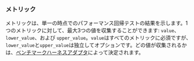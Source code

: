 ### メトリック
メトリックは、単一の時点でのパフォーマンス回帰テストの結果を示します。1つのメトリックに対して、最大3つの値を収集することができます: `value`、`lower_value`、および `upper_value`。`value`はすべてのメトリックに必須ですが、`lower_value`と`upper_value`は独立してオプションです。どの値が収集されるかは、[ベンチマークハーネスアダプタ](/ja/docs/explanation/adapters/)によって決定されます。